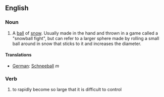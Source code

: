 ==English==

===Noun===
#A [[ball]] of [[snow]].  Usually made in the hand and thrown in a game called a "snowball fight", but can refer to a larger sphere made by rolling a small ball around in snow that sticks to it and increases the diameter.

==== Translations ====

*[[German]]: [[Schneeball]] ''m''

===Verb===
#to rapidly become so large that it is difficult to control